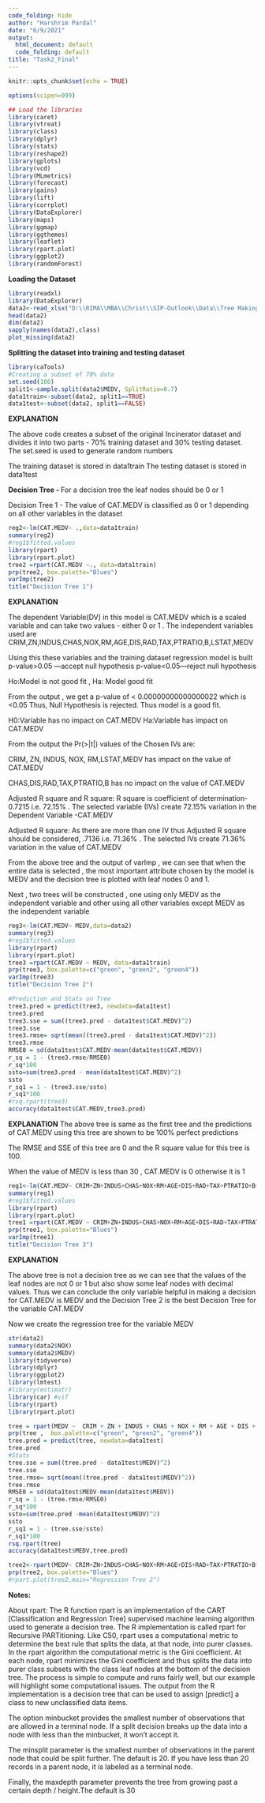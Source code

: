---
code_folding: hide
author: "Harshrim Pardal"
date: "6/9/2021"
output:
  html_document: default
  code_folding: default
title: "Task2_Final"
---

```{r setup, include=FALSE}
knitr::opts_chunk$set(echo = TRUE)
```

```{r , echo=FALSE ,results='hide',warning=FALSE,message=FALSE}
options(scipen=999)

## Load the libraries
library(caret)
library(vtreat)
library(class)
library(dplyr)
library(stats)
library(reshape2)
library(gplots)
library(vcd)
library(MLmetrics)
library(forecast)
library(gains)
library(lift)
library(corrplot)
library(DataExplorer)
library(maps)
library(ggmap)
library(ggthemes)
library(leaflet)
library(rpart.plot)
library(ggplot2)
library(randomForest)
```

**Loading the Dataset**

```{r, warning=FALSE}
library(readxl)
library(DataExplorer)
data2<-read_xlsx("D:\\RIMA\\MBA\\Christ\\SIP-Outlook\\Data\\Tree Making.xlsx",sheet=1)
head(data2)
dim(data2)
sapply(names(data2),class)
plot_missing(data2)
```

**Splitting the dataset into training and testing dataset**

```{r,warning=FALSE , class.source = 'fold-hide'}

library(caTools)
#Creating a subset of 70% data
set.seed(100)
split1<-sample.split(data2$MEDV, SplitRatio=0.7)
data1train<-subset(data2, split1==TRUE)
data1test<-subset(data2, split1==FALSE)

```

**EXPLANATION**

The above code creates a subset of the original Incinerator dataset and divides it into two parts - 70% training dataset and 30% testing dataset. The set.seed is used to generate random numbers

The training dataset is stored in data1train
The testing dataset is stored in data1test


**Decision Tree - **
For a decision tree the leaf nodes should be 0 or 1

Decision Tree 1 - The value of CAT.MEDV is classified as 0 or 1 depending on all other variables in the dataset

```{r , warning=FALSE}
reg2<-lm(CAT.MEDV~ .,data=data1train)
summary(reg2)
#reg1$fitted.values
library(rpart)
library(rpart.plot)
tree2 =rpart(CAT.MEDV ~., data=data1train)
prp(tree2, box.palette="Blues")
varImp(tree2)
title("Decision Tree 1")
```

**EXPLANATION**

The dependent Variable(DV) in this model is CAT.MEDV which is a scaled variable and can take two values - either 0 or 1 . The independent variables used are CRIM,ZN,INDUS,CHAS,NOX,RM,AGE,DIS,RAD,TAX,PTRATIO,B,LSTAT,MEDV

Using this these variables and the training dataset regression model is built 
p-value>0.05 ---accept null hypothesis
p-value<0.05---reject null hypothesis

Ho:Model is not good fit , Ha: Model good fit

From the output , we get a p-value of < 0.00000000000000022 which is <0.05 Thus, Null Hypothesis is rejected. Thus model is a good fit. 

H0:Variable has no impact on CAT.MEDV
Ha:Variable has impact on CAT.MEDV

From the output the Pr(>|t|) values of the Chosen IVs are:

CRIM, ZN, INDUS, NOX, RM,LSTAT,MEDV has impact on the value of CAT.MEDV

CHAS,DIS,RAD,TAX,PTRATIO,B has no impact on the value of CAT.MEDV

Adjusted R square and R square:
R square is coefficient of determination- 0.7215 i.e. 72.15% . The selected variable
(IVs) create 72.15% variation in the Dependent Variable -CAT.MEDV

Adjusted R square: As there are more than one IV thus Adjusted R square should be considered, .7136 i.e. 71.36% . The selected IVs create 71.36% variation in the value of CAT.MEDV 

From the above tree and the output of varImp , we can see that when the entire data is selected , the most important attribute chosen by the model is MEDV and the decision tree is plotted with leaf nodes 0 and 1.

Next , two trees will be constructed , one using only MEDV as the independent variable and other using all other variables except MEDV as the independent variable

```{r ,  warning=FALSE}
reg3<-lm(CAT.MEDV~ MEDV,data=data2)
summary(reg3)
#reg1$fitted.values
library(rpart)
library(rpart.plot)
tree3 =rpart(CAT.MEDV ~ MEDV, data=data1train)
prp(tree3, box.palette=c("green", "green2", "green4"))
varImp(tree3)
title("Decision Tree 2")

#Prediction and Stats on Tree
tree3.pred = predict(tree3, newdata=data1test)
tree3.pred
tree3.sse = sum((tree3.pred - data1test$CAT.MEDV)^2)
tree3.sse
tree3.rmse= sqrt(mean((tree3.pred - data1test$CAT.MEDV)^2))
tree3.rmse
RMSE0 = sd(data1test$CAT.MEDV-mean(data1test$CAT.MEDV))
r_sq = 1 - (tree3.rmse/RMSE0)
r_sq*100
ssto=sum(tree3.pred - mean(data1test$CAT.MEDV)^2)
ssto
r_sq1 = 1 - (tree3.sse/ssto)
r_sq1*100
#rsq.rpart(tree3)
accuracy(data1test$CAT.MEDV,tree3.pred)
```
**EXPLANATION**
The above tree is same as the first tree and the predictions of CAT.MEDV using this tree are shown to be 100% perfect predictions

The RMSE and SSE of this tree are 0 and the R square value for this tree is 100.

When the value of MEDV is less than 30 , CAT.MEDV is 0 otherwise it is 1

```{r, warning=FALSE}
reg1<-lm(CAT.MEDV~ CRIM+ZN+INDUS+CHAS+NOX+RM+AGE+DIS+RAD+TAX+PTRATIO+B+LSTAT ,data=data1train)
summary(reg1)
#reg1$fitted.values
library(rpart)
library(rpart.plot)
tree1 =rpart(CAT.MEDV ~ CRIM+ZN+INDUS+CHAS+NOX+RM+AGE+DIS+RAD+TAX+PTRATIO+B+LSTAT, data=data2)
prp(tree1, box.palette="Blues")
varImp(tree1)
title("Decision Tree 3")

```

**EXPLANATION**

The above tree is not a decision tree as we can see that the values of the leaf nodes are not 0 or 1 but also show some leaf nodes with decimal values. Thus we can conclude the only variable helpful in making a decision for CAT.MEDV is MEDV and the Decision Tree 2 is the best Decision Tree for the variable CAT.MEDV

Now we create the regression tree for the variable MEDV

```{r , warning=FALSE , message=FALSE , class.source = 'fold-hide'}
str(data2)
summary(data2$NOX)
summary(data2$MEDV)
library(tidyverse)
library(dplyr)
library(ggplot2)
library(lmtest)
#library(estimatr)
library(car) #vif
library(rpart)
library(rpart.plot)

tree = rpart(MEDV ~  CRIM + ZN + INDUS + CHAS + NOX + RM + AGE + DIS + RAD + TAX + PTRATIO +B + LSTAT, data=data1train)
prp(tree ,  box.palette=c("green", "green2", "green4"))
tree.pred = predict(tree, newdata=data1test)
tree.pred
#Stats
tree.sse = sum((tree.pred - data1test$MEDV)^2)
tree.sse
tree.rmse= sqrt(mean((tree.pred - data1test$MEDV)^2))
tree.rmse
RMSE0 = sd(data1test$MEDV-mean(data1test$MEDV))
r_sq = 1 - (tree.rmse/RMSE0)
r_sq*100
ssto=sum(tree.pred -mean(data1test$MEDV)^2)
ssto
r_sq1 = 1 - (tree.sse/ssto)
r_sq1*100
rsq.rpart(tree)
accuracy(data1test$MEDV,tree.pred)
```

```{r}
tree2<-rpart(MEDV~ CRIM+ZN+INDUS+CHAS+NOX+RM+AGE+DIS+RAD+TAX+PTRATIO+B+LSTAT ,data=data1train,minbucket=50)
prp(tree2, box.palette="Blues")
#rpart.plot(tree2,main="Regression Tree 2")

```

**Notes:**

About rpart: The R function rpart is an implementation of the CART [Classification and Regression Tree] supervised machine learning algorithm used to generate a decision tree.  The R implementation is called rpart for Recursive PARTitioning. Like C50, rpart uses a computational metric to determine the best rule that splits the data, at that node, into purer classes. In the rpart algorithm the computational metric is the Gini coefficient. At each node, rpart minimizes the Gini coefficient and thus splits the data into purer class subsets with the class leaf nodes at the bottom of the decision tree. The process is simple to compute and runs fairly well, but our example will highlight some computational issues. The output from the R implementation is a decision tree that can be used to assign [predict] a class to new unclassified data items.     

The option minbucket provides the smallest number of observations that are allowed in a terminal node. If a split decision breaks up the data into a node with less than the minbucket, it won’t accept it.

The minsplit parameter is the smallest number of observations in the parent node that could be split further. The default is 20. If you have less than 20 records in a parent node, it is labeled as a terminal node.

Finally, the maxdepth parameter prevents the tree from growing past a certain depth / height.The default is 30